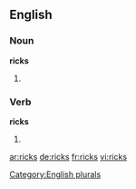 {{also|Ricks}}
==English==

===Noun===
'''ricks'''

# {{plural of|rick}}

===Verb===
'''ricks'''

# {{third-person singular of|rick}}

[[Category:English plurals]]

[[ar:ricks]]
[[de:ricks]]
[[fr:ricks]]
[[vi:ricks]]